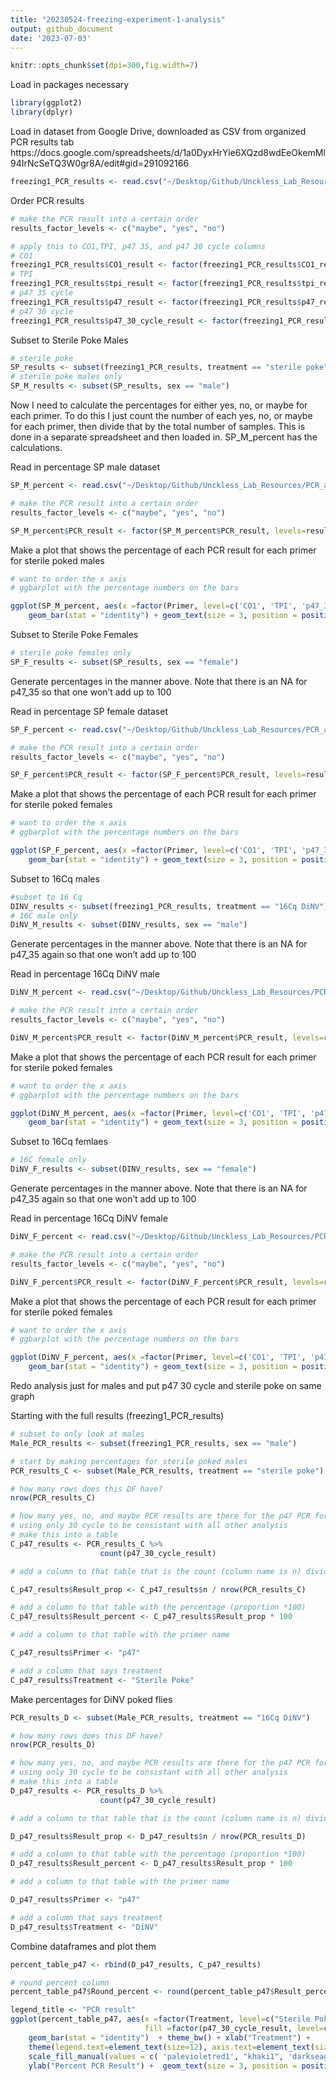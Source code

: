 ```yaml
---
title: "20230524-freezing-experiment-1-analysis"
output: github_document
date: '2023-07-03'
---
```

```r
knitr::opts_chunk$set(dpi=300,fig.width=7)
```


Load in packages necessary
```r
library(ggplot2)
library(dplyr)
```

Load in dataset from Google Drive, downloaded as CSV from organized PCR results tab https://docs.google.com/spreadsheets/d/1a0DyxHrYie6XQzd8wdEeOkemMl94IrNcSeTQ3W0gr8A/edit#gid=291092166
```r
freezing1_PCR_results <- read.csv("~/Desktop/Github/Unckless_Lab_Resources/PCR_analysis/20230524-freezing-ecperiment-1/freezing_exp_1_PCR_results.csv")

```

Order PCR results
```r
# make the PCR result into a certain order
results_factor_levels <- c("maybe", "yes", "no")

# apply this to CO1,TPI, p47 35, and p47 30 cycle columns
# CO1
freezing1_PCR_results$CO1_result <- factor(freezing1_PCR_results$CO1_result, levels=results_factor_levels)
# TPI
freezing1_PCR_results$tpi_result <- factor(freezing1_PCR_results$tpi_result, levels=results_factor_levels)
# p47 35 cycle
freezing1_PCR_results$p47_result <- factor(freezing1_PCR_results$p47_result, levels=results_factor_levels)
# p47 30 cycle
freezing1_PCR_results$p47_30_cycle_result <- factor(freezing1_PCR_results$p47_30_cycle_result, levels=results_factor_levels)

```


Subset to Sterile Poke Males
```r
# sterile poke
SP_results <- subset(freezing1_PCR_results, treatment == "sterile poke")
# sterile poke males only
SP_M_results <- subset(SP_results, sex == "male")

``` 


Now I need to calculate the percentages for either yes, no, or maybe for each primer. To do this I just count the number of each yes, no, or maybe for each primer, then divide that by the total number of samples. This is done in a separate spreadsheet and then loaded in. SP_M_percent has the calculations. 

Read in percentage SP male dataset

```r
SP_M_percent <- read.csv("~/Desktop/Github/Unckless_Lab_Resources/PCR_analysis/20230524-freezing-ecperiment-1/SP_male.csv")

# make the PCR result into a certain order
results_factor_levels <- c("maybe", "yes", "no")

SP_M_percent$PCR_result <- factor(SP_M_percent$PCR_result, levels=results_factor_levels)
```



Make a plot that shows the percentage of each PCR result for each primer for sterile poked males 

```r
# want to order the x axis 
# ggbarplot with the percentage numbers on the bars 

ggplot(SP_M_percent, aes(x =factor(Primer, level=c('CO1', 'TPI', 'p47_35', 'p47_30')), y = percentage, fill = PCR_result, label = percentage)) +
    geom_bar(stat = "identity") + geom_text(size = 3, position = position_stack(vjust = 0.5)) + theme_bw() + xlab("Primer")
```


Subset to Sterile Poke Females
```r
# sterile poke females only
SP_F_results <- subset(SP_results, sex == "female")

``` 

Generate percentages in the manner above. Note that there is an NA for p47_35 so that one won't add up to 100

Read in percentage SP female dataset

```r
SP_F_percent <- read.csv("~/Desktop/Github/Unckless_Lab_Resources/PCR_analysis/20230524-freezing-ecperiment-1/SP_female.csv")

# make the PCR result into a certain order
results_factor_levels <- c("maybe", "yes", "no")

SP_F_percent$PCR_result <- factor(SP_F_percent$PCR_result, levels=results_factor_levels)
```

Make a plot that shows the percentage of each PCR result for each primer for sterile poked females 

```r
# want to order the x axis 
# ggbarplot with the percentage numbers on the bars 

ggplot(SP_F_percent, aes(x =factor(Primer, level=c('CO1', 'TPI', 'p47_35', 'p47_30')), y = percentage, fill = PCR_result, label = percentage)) +
    geom_bar(stat = "identity") + geom_text(size = 3, position = position_stack(vjust = 0.5)) + theme_bw() + xlab("Primer")
```



Subset to 16Cq males
```r
#subset to 16 Cq
DINV_results <- subset(freezing1_PCR_results, treatment == "16Cq DiNV")
# 16C male only
DiNV_M_results <- subset(DINV_results, sex == "male")

``` 

Generate percentages in the manner above. 
Note that there is an NA for p47_35 again so that one won't add up to 100

Read in percentage 16Cq DiNV male

```r
DiNV_M_percent <- read.csv("~/Desktop/Github/Unckless_Lab_Resources/PCR_analysis/20230524-freezing-ecperiment-1/16Cq_male.csv")

# make the PCR result into a certain order
results_factor_levels <- c("maybe", "yes", "no")

DiNV_M_percent$PCR_result <- factor(DiNV_M_percent$PCR_result, levels=results_factor_levels)
```

Make a plot that shows the percentage of each PCR result for each primer for sterile poked females 

```r
# want to order the x axis 
# ggbarplot with the percentage numbers on the bars 

ggplot(DiNV_M_percent, aes(x =factor(Primer, level=c('CO1', 'TPI', 'p47_35', 'p47_30')), y = percentage, fill = PCR_result, label = percentage)) +
    geom_bar(stat = "identity") + geom_text(size = 3, position = position_stack(vjust = 0.5)) + theme_bw() + xlab("Primer")
```

Subset to 16Cq femlaes
```r
# 16C female only
DiNV_F_results <- subset(DINV_results, sex == "female")

``` 

Generate percentages in the manner above. 
Note that there is an NA for p47_35 again so that one won't add up to 100

Read in percentage 16Cq DiNV female

```r
DiNV_F_percent <- read.csv("~/Desktop/Github/Unckless_Lab_Resources/PCR_analysis/20230524-freezing-ecperiment-1/16Cq_female.csv")

# make the PCR result into a certain order
results_factor_levels <- c("maybe", "yes", "no")

DiNV_F_percent$PCR_result <- factor(DiNV_F_percent$PCR_result, levels=results_factor_levels)
```

Make a plot that shows the percentage of each PCR result for each primer for sterile poked females 

```r
# want to order the x axis 
# ggbarplot with the percentage numbers on the bars 

ggplot(DiNV_F_percent, aes(x =factor(Primer, level=c('CO1', 'TPI', 'p47_35', 'p47_30')), y = percentage, fill = PCR_result, label = percentage)) +
    geom_bar(stat = "identity") + geom_text(size = 3, position = position_stack(vjust = 0.5)) + theme_bw() + xlab("Primer")
```



Redo analysis just for males and put p47 30 cycle and sterile poke on same graph

Starting with the full results (freezing1_PCR_results)


```r
# subset to only look at males 
Male_PCR_results <- subset(freezing1_PCR_results, sex == "male")

# start by making percentages for sterile poked males
PCR_results_C <- subset(Male_PCR_results, treatment == "sterile poke")

# how many rows does this DF have?
nrow(PCR_results_C)

# how many yes, no, and maybe PCR results are there for the p47 PCR for the DiNV poked flies?
# using only 30 cycle to be consistant with all other analysis
# make this into a table 
C_p47_results <- PCR_results_C %>% 
                    count(p47_30_cycle_result)

# add a column to that table that is the count (column name is n) divided by the number of rows to get a proportion

C_p47_results$Result_prop <- C_p47_results$n / nrow(PCR_results_C)

# add a column to that table with the percentage (proportion *100)
C_p47_results$Result_percent <- C_p47_results$Result_prop * 100

# add a column to that table with the primer name

C_p47_results$Primer <- "p47"

# add a column that says treatment
C_p47_results$Treatment <- "Sterile Poke"

```


Make percentages for DiNV poked flies
```r
PCR_results_D <- subset(Male_PCR_results, treatment == "16Cq DiNV")

# how many rows does this DF have?
nrow(PCR_results_D)

# how many yes, no, and maybe PCR results are there for the p47 PCR for the DiNV poked flies?
# using only 30 cycle to be consistant with all other analysis
# make this into a table 
D_p47_results <- PCR_results_D %>% 
                    count(p47_30_cycle_result)

# add a column to that table that is the count (column name is n) divided by the number of rows to get a proportion

D_p47_results$Result_prop <- D_p47_results$n / nrow(PCR_results_D)

# add a column to that table with the percentage (proportion *100)
D_p47_results$Result_percent <- D_p47_results$Result_prop * 100

# add a column to that table with the primer name

D_p47_results$Primer <- "p47"

# add a column that says treatment
D_p47_results$Treatment <- "DiNV"
```

Combine dataframes and plot them 

```r

percent_table_p47 <- rbind(D_p47_results, C_p47_results)

# round percent column 
percent_table_p47$Round_percent <- round(percent_table_p47$Result_percent)

legend_title <- "PCR result"
ggplot(percent_table_p47, aes(x =factor(Treatment, level=c("Sterile Poke", "DiNV")), y = Round_percent, label=Round_percent,
                              fill =factor(p47_30_cycle_result, level=c('no', 'maybe', 'yes')))) +
    geom_bar(stat = "identity")  + theme_bw() + xlab("Treatment") +
    theme(legend.text=element_text(size=12), axis.text=element_text(size=12)) + 
    scale_fill_manual(values = c( 'palevioletred1', "khaki1", 'darkseagreen1'), legend_title ) + 
    ylab("Percent PCR Result") +  geom_text(size = 3, position = position_stack(vjust = 0.5))

```




